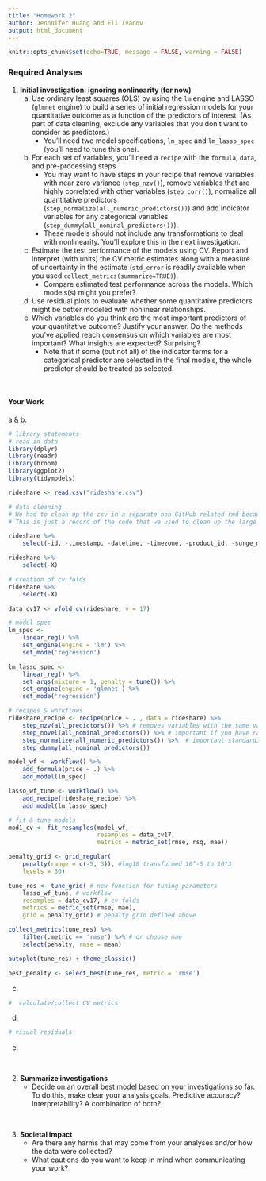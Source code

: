 ```yaml
---
title: "Homework 2"
author: Jennnifer Huang and Eli Ivanov
output: html_document
---
```



```r
knitr::opts_chunk$set(echo=TRUE, message = FALSE, warning = FALSE)
```

### Required Analyses {-}

1. **Initial investigation: ignoring nonlinearity (for now)**
    a. Use ordinary least squares (OLS) by using the `lm` engine and LASSO (`glmnet` engine) to build  a series of initial regression models for your quantitative outcome as a function of the predictors of interest. (As part of data cleaning, exclude any variables that you don't want to consider as predictors.)
        - You'll need two model specifications, `lm_spec` and `lm_lasso_spec` (you'll need to tune this one).
    b. For each set of variables, you'll need a `recipe` with the `formula`, `data`, and pre-processing steps
        - You may want to have steps in your recipe that remove variables with near zero variance (`step_nzv()`), remove variables that are highly correlated with other variables (`step_corr()`), normalize all quantitative predictors (`step_normalize(all_numeric_predictors())`) and add indicator variables for any categorical variables (`step_dummy(all_nominal_predictors())`).
        - These models should not include any transformations to deal with nonlinearity. You'll explore this in the next investigation.
    c. Estimate the test performance of the models using CV. Report and interpret (with units) the CV metric estimates along with a measure of uncertainty in the estimate (`std_error` is readily available when you used `collect_metrics(summarize=TRUE)`).
        - Compare estimated test performance across the models. Which models(s) might you prefer?
    d. Use residual plots to evaluate whether some quantitative predictors might be better modeled with nonlinear relationships.
    e. Which variables do you think are the most important predictors of your quantitative outcome? Justify your answer. Do the methods you've applied reach consensus on which variables are most important? What insights are expected? Surprising?
        - Note that if some (but not all) of the indicator terms for a categorical predictor are selected in the final models, the whole predictor should be treated as selected.

<br>

#### Your Work {-}

a & b.

```r
# library statements 
# read in data
library(dplyr)
library(readr)
library(broom)
library(ggplot2)
library(tidymodels)

rideshare <- read.csv("rideshare.csv")
```

```r
# data cleaning
# We had to clean up the csv in a separate non-GitHub related rmd because file was too big
# This is just a record of the code that we used to clean up the large data set

rideshare %>%
    select(-id, -timestamp, -datetime, -timezone, -product_id, -surge_multiplier, -apparentTemperature, -long_summary,  -precipIntensity, -windGustTime, -temperatureHigh, -temperatureHighTime, -temperatureLow, -temperatureLowTime, -apparentTemperatureHigh, -apparentTemperatureHighTime, -apparentTemperatureLow, -apparentTemperatureLowTime, -icon, -dewPoint, -pressure, -windBearing, -cloudCover, -uvIndex, -visibility.1, -ozone, -sunriseTime, -sunsetTime, -moonPhase, -precipIntensityMax, -uvIndexTime, -temperatureMin, -temperatureMinTime, -temperatureMax, -temperatureMaxTime, -apparentTemperatureMin, -apparentTemperatureMax, -apparentTemperatureMinTime, -apparentTemperatureMaxTime)

rideshare %>%
    select(-X)

```

```r
# creation of cv folds
rideshare %>%
    select(-X)

data_cv17 <- vfold_cv(rideshare, v = 17)
```

```r
# model spec
lm_spec <-
    linear_reg() %>%
    set_engine(engine = 'lm') %>%
    set_mode('regression')

lm_lasso_spec <-
    linear_reg() %>%
    set_args(mixture = 1, penalty = tune()) %>%
    set_engine(engine = 'glmnet') %>%
    set_mode('regression')
```

```r
# recipes & workflows
rideshare_recipe <- recipe(price ~ . , data = rideshare) %>%
    step_nzv(all_predictors()) %>% # removes variables with the same value
    step_novel(all_nominal_predictors()) %>% # important if you have rare categorical variables
    step_normalize(all_numeric_predictors()) %>%  # important standardization step for LASSO
    step_dummy(all_nominal_predictors())

model_wf <- workflow() %>%
    add_formula(price ~ .) %>%
    add_model(lm_spec)

lasso_wf_tune <- workflow() %>%
    add_recipe(rideshare_recipe) %>%
    add_model(lm_lasso_spec)
```

```r
# fit & tune models
mod1_cv <- fit_resamples(model_wf,
                         resamples = data_cv17,
                         metrics = metric_set(rmse, rsq, mae))

penalty_grid <- grid_regular(
    penalty(range = c(-5, 3)), #log10 transformed 10^-5 to 10^3
    levels = 30)

tune_res <- tune_grid( # new function for tuning parameters
    lasso_wf_tune, # workflow
    resamples = data_cv17, # cv folds
    metrics = metric_set(rmse, mae),
    grid = penalty_grid) # penalty grid defined above

collect_metrics(tune_res) %>%
    filter(.metric == 'rmse') %>% # or choose mae
    select(penalty, rmse = mean)

autoplot(tune_res) + theme_classic()

best_penalty <- select_best(tune_res, metric = 'rmse')
```

c.

```r
#  calculate/collect CV metrics

```

 
d.

```r
# visual residuals

```

e.

<br>

2. **Summarize investigations**
    - Decide on an overall best model based on your investigations so far. To do this, make clear your analysis goals. Predictive accuracy? Interpretability? A combination of both?



<br>

3. **Societal impact**
    - Are there any harms that may come from your analyses and/or how the data were collected?
    - What cautions do you want to keep in mind when communicating your work?


